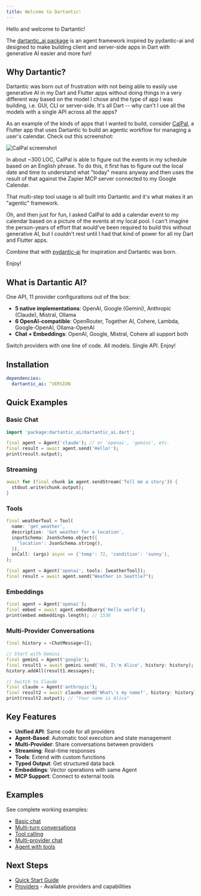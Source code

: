 ```yaml
---
title: Welcome to Dartantic!
---
```


Hello and welcome to Dartantic!

The [dartantic_ai package](https://pub.dev/packages/dartantic_ai) is an agent framework inspired by pydantic-ai and designed to make building client and server-side apps in Dart with generative AI easier and more fun!

## Why Dartantic?

Dartantic was born out of frustration with not being able to easily use generative AI in my Dart and Flutter apps without doing things in a very different way based on the model I chose and the type of app I was building, i.e. GUI, CLI or server-side. It's all Dart -- why can't I use all the models with a single API across all the apps?

As an example of the kinds of apps that I wanted to build, consider [CalPal](https://github.com/csells/calpal), a Flutter app that uses Dartantic to build an agentic workflow for managing a user's calendar. Check out this screenshot:

<Image src="/images/calpal.png" alt="CalPal screenshot" caption="CalPal in action" />

In about ~300 LOC, CalPal is able to figure out the events in my schedule based on an English phrase. To do this, it first has to figure out the local date and time to understand what "today" means anyway and then uses the result of that against the Zapier MCP server connected to my Google Calendar.

That multi-step tool usage is all built into Dartantic and it's what makes it an "agentic" framework.

Oh, and then just for fun, I asked CalPal to add a calendar event to my calendar based on a picture of the events at my local pool. I can't imagine the person-years of effort that would've been required to build this without generative AI, but I couldn't rest until I had that kind of power for all my Dart and Flutter apps.

Combine that with [pydantic-ai](https://ai.pydantic.dev/) for inspiration and Dartantic was born.

Enjoy!

## What is Dartantic AI?

One API, 11 provider configurations out of the box:
- **5 native implementations**: OpenAI, Google (Gemini), Anthropic (Claude), Mistral, Ollama
- **6 OpenAI-compatible**: OpenRouter, Together AI, Cohere, Lambda, Google-OpenAI, Ollama-OpenAI
- **Chat + Embeddings**: OpenAI, Google, Mistral, Cohere all support both

Switch providers with one line of code. All models. Single API. Enjoy!

## Installation

```yaml
dependencies:
  dartantic_ai: ^VERSION
```

## Quick Examples

### Basic Chat
```dart
import 'package:dartantic_ai/dartantic_ai.dart';

final agent = Agent('claude'); // or 'openai', 'gemini', etc.
final result = await agent.send('Hello!');
print(result.output);
```

### Streaming
```dart
await for (final chunk in agent.sendStream('Tell me a story')) {
  stdout.write(chunk.output);
}
```

### Tools
```dart
final weatherTool = Tool(
  name: 'get_weather',
  description: 'Get weather for a location',
  inputSchema: JsonSchema.object({
    'location': JsonSchema.string(),
  }),
  onCall: (args) async => {'temp': 72, 'condition': 'sunny'},
);

final agent = Agent('openai', tools: [weatherTool]);
final result = await agent.send("Weather in Seattle?");
```

### Embeddings
```dart
final agent = Agent('openai');
final embed = await agent.embedQuery('Hello world');
print(embed.embeddings.length); // 1536
```

### Multi-Provider Conversations
```dart
final history = <ChatMessage>[];

// Start with Gemini
final gemini = Agent('google');
final result1 = await gemini.send('Hi, I\'m Alice', history: history);
history.addAll(result1.messages);

// Switch to Claude
final claude = Agent('anthropic');
final result2 = await claude.send('What\'s my name?', history: history);
print(result2.output); // "Your name is Alice"
```

## Key Features

- **Unified API**: Same code for all providers
- **Agent-Based**: Automatic tool execution and state management
- **Multi-Provider**: Share conversations between providers
- **Streaming**: Real-time responses
- **Tools**: Extend with custom functions
- **Typed Output**: Get structured data back
- **Embeddings**: Vector operations with same Agent
- **MCP Support**: Connect to external tools

## Examples

See complete working examples:
- [Basic chat](https://github.com/csells/dartantic_ai/blob/main/packages/dartantic_ai/example/bin/chat.dart)
- [Multi-turn conversations](https://github.com/csells/dartantic_ai/blob/main/packages/dartantic_ai/example/bin/multi_turn_chat.dart)
- [Tool calling](https://github.com/csells/dartantic_ai/blob/main/packages/dartantic_ai/example/bin/single_tool_call.dart)
- [Multi-provider chat](https://github.com/csells/dartantic_ai/blob/main/packages/dartantic_ai/example/bin/multi_provider.dart)
- [Agent with tools](https://github.com/csells/dartantic_ai/blob/main/packages/dartantic_ai/example/bin/agent.dart)

## Next Steps

- [Quick Start Guide](/quick-start)
- [Providers](/providers) - Available providers and capabilities
